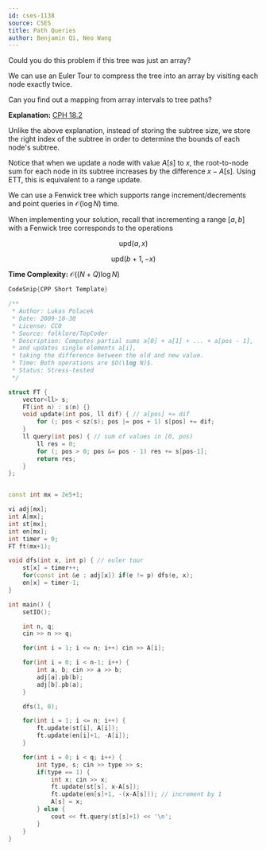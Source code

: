 ```yaml
---
id: cses-1138
source: CSES
title: Path Queries
author: Benjamin Qi, Neo Wang
---
```


<Spoiler title="Hint 1">

Could you do this problem if this tree was just an array?

</Spoiler>

<Spoiler title="Hint 2">

We can use an Euler Tour to compress the tree into an array by visiting each node exactly twice.

</Spoiler>

<Spoiler title="Hint 3">

Can you find out a mapping from array intervals to tree paths?

</Spoiler>

<Spoiler title="Solution">

**Explanation:** [CPH 18.2](/CPH.pdf#page=174)

Unlike the above explanation, instead of storing the subtree size, we store the
right index of the subtree in order to determine the bounds of each node's
subtree.

Notice that when we update a node with value $A[s]$ to $x$, the root-to-node sum
for each node in its subtree increases by the difference $x-A[s]$. Using ETT,
this is equivalent to a range update.

We can use a Fenwick tree which supports range increment/decrements and point
queries in $\mathcal{O}(\log N)$ time.

When implementing your solution, recall that incrementing a range $[a, b]$ with
a Fenwick tree corresponds to the operations

$$
\text{upd}(a, x)
$$

$$
\text{upd}(b+1, -x)
$$

**Time Complexity:** $\mathcal O((N+Q)\log N)$

<LanguageSection>
<CPPSection>

```cpp
CodeSnip{CPP Short Template}

/**
 * Author: Lukas Polacek
 * Date: 2009-10-30
 * License: CC0
 * Source: folklore/TopCoder
 * Description: Computes partial sums a[0] + a[1] + ... + a[pos - 1],
 * and updates single elements a[i],
 * taking the difference between the old and new value.
 * Time: Both operations are $O(\log N)$.
 * Status: Stress-tested
 */

struct FT {
	vector<ll> s;
	FT(int n) : s(n) {}
	void update(int pos, ll dif) { // a[pos] += dif
		for (; pos < sz(s); pos |= pos + 1) s[pos] += dif;
	}
	ll query(int pos) { // sum of values in [0, pos)
		ll res = 0;
		for (; pos > 0; pos &= pos - 1) res += s[pos-1];
		return res;
	}
};


const int mx = 2e5+1;

vi adj[mx];
int A[mx];
int st[mx];
int en[mx];
int timer = 0;
FT ft(mx+1);

void dfs(int x, int p) { // euler tour
	st[x] = timer++;
	for(const int &e : adj[x]) if(e != p) dfs(e, x);
	en[x] = timer-1;
}

int main() {
	setIO();

	int n, q;
	cin >> n >> q;

	for(int i = 1; i <= n; i++) cin >> A[i];

	for(int i = 0; i < n-1; i++) {
		int a, b; cin >> a >> b;
		adj[a].pb(b);
		adj[b].pb(a);
	}

	dfs(1, 0);

	for(int i = 1; i <= n; i++) {
		ft.update(st[i], A[i]);
		ft.update(en[i]+1, -A[i]);
	}

	for(int i = 0; i < q; i++) {
		int type, s; cin >> type >> s;
		if(type == 1) {
			int x; cin >> x;
			ft.update(st[s], x-A[s]);
			ft.update(en[s]+1, -(x-A[s])); // increment by 1
			A[s] = x;
		} else {
			cout << ft.query(st[s]+1) << '\n';
		}
	}
}
```

</CPPSection>
</LanguageSection>

</Spoiler>
